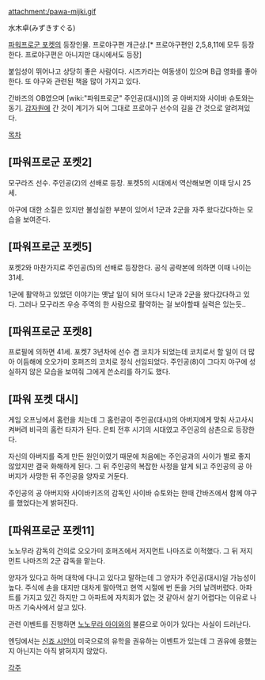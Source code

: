 attachment:/pawa-mijki.gif

水木卓(みずきすぐる)

[[파워프로군 포켓]]의 등장인물. 프로야구편 개근상.[* 프로야구편인 2,5,8,11에 모두 등장한다. 프로야구편은 아니지만 대시에서도 등장]

붙임성이 뛰어나고 상당히 좋은 사람이다. 시즈카라는 여동생이 있으며 B급 영화를 좋아한다. 또 야구와 관련된 책을 많이 가지고 있다.

간바즈의 OB였으며 [wiki:"파워프로군" 주인공(대시)]의 공 아버지와 사이바 슈토와는 동기. [[갑자원]]에 간 것이 계기가 되어 그대로 프로야구 선수의 길을 간 것으로 알려져있다.


[[목차]]

== [파워프로군 포켓2] ==
모구라즈 선수. 주인공(2)의 선배로 등장. 포켓5의 시대에서 역산해보면 이때 당시 25세.

야구에 대한 소질은 있지만 불성실한 부분이 있어서 1군과 2군을 자주 왔다갔다하는 모습을 보여준다. 

== [파워프로군 포켓5] ==
포켓2와 마찬가지로 주인공(5)의 선배로 등장한다. 공식 공략본에 의하면 이때 나이는 31세.

1군에 활약하고 있었던 이야기는 옛날 일이 되어 또다시 1군과 2군을 왔다갔다하고 있다. 그러나 모구라즈 우승 주역의 한 사람으로 활약하는 걸 보아할때 실력은 있는듯..

== [파워프로군 포켓8] ==
프로필에 의하면 41세. 포켓7 3년차에 선수 겸 코치가 되었는데 코치로서 할 일이 더 많아 이듬해에 오오가미 호퍼즈의 코치로 정식 선임되었다. 주인공(8)이 그다지 야구에 성실하지 않은 모습을 보여줘 그에게 쓴소리를 하기도 했다.

== [파워 포켓 대시] ==
게임 오프닝에서 홈런을 치는데 그 홈런공이 주인공(대시)의 아버지에게 맞춰 사고사시켜버려 비극의 홈런 타자가 된다. 은퇴 전후 시기의 시대였고 주인공의 삼촌으로 등장한다.

자신의 아버지를 죽게 만든 원인이였기 때문에 처음에는 주인공과의 사이가 별로 좋지 않았지만 결국 화해하게 된다. 그 뒤 주인공의 복잡한 사정을 알게 되고 주인공의 공 아버지가 사망한 뒤 주인공을 양자로 거둔다.

주인공의 공 아버지와 사이바키즈의 감독인 사이바 슈토와는 한때 간바즈에서 함께 야구를 했었다는게 밝혀진다.

== [파워프로군 포켓11] ==
노노무라 감독의 건의로 오오가미 호퍼즈에서 저지먼트 나마즈로 이적했다. 그 뒤 저지먼트 나마즈의 2군 감독을 맡는다.

양자가 있다고 하며 대학에 다니고 있다고 말하는데 그 양자가 주인공(대시)일 가능성이 높다. 주식에 손을 대지만 대차게 말아먹고 현역 시절에 번 돈을 거의 날려버렸다. 아파트를 가지고 있긴 하지만 그 아파트에 자치회가 없는 것 같아서 살기 어렵다는 이유로 나마즈 기숙사에서 살고 있다.

관련 이벤트를 진행하면 [[노노무라 아이]]와의 불륜으로 아이가 있다는 사실이 드러난다.

엔딩에서는 [[신죠 시안]]이 미국으로의 유학을 권유하는 이벤트가 있는데 그 권유에 응했는지 아닌지는 아직 밝혀지지 않았다.


[[각주]]
